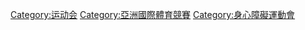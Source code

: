 {{Catnav|頁面分類|...|文化|体育|亞洲體育}}
{{Catmore}}

[[Category:运动会|Category:运动会]]
[[Category:亞洲國際體育競賽|Category:亞洲國際體育競賽]]
[[Category:身心障礙運動會|Category:身心障礙運動會]]